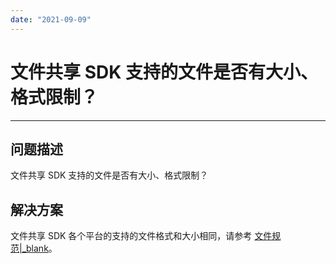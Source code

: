 ```yaml
---
date: "2021-09-09"
---
```

# 文件共享 SDK 支持的文件是否有大小、格式限制？
---

## 问题描述

文件共享 SDK 支持的文件是否有大小、格式限制？

## 解决方案

文件共享 SDK 各个平台的支持的文件格式和大小相同，请参考 [文件规范\|_blank](/article/6554)。
